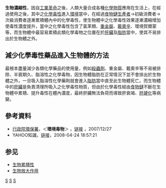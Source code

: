 {{mergeto|生物累積}}
<!--({{Bioaccumulative}})-->
'''生物濃縮性'''，因自[[工業革命|工業革命]]之後，人類大量合成各種[[化學物質|化學物質]]應用在生活上，在經過使用之後，其中之[[化學毒性|化學毒性]]進入[[環境|環境]]當中，在經過[[食物鏈|食物鏈]][[生產者|生產者]]→初級消費者→次級消費者逐漸累積體內中的化學毒性，使生物體中之化學毒性效果逐漸濃縮增加使毒性濃度提升，當中之化學毒性包含了氯苯類、[[重金屬|重金屬]]、[[戴奧辛|戴奧辛]]、環境賀爾蒙等，而生物體中最容易累積此類化學毒物之位置在於[[肝臟|肝臟]]及[[脂肪|脂肪]]當中，使其不易排出於生物體之外。

== 減少化學毒性藥品進入生物體的方法 ==
最根本盡量減少各類化學藥品的使用量，例如[[殺蟲劑|殺蟲劑]]、重金屬、戴奧辛等不易被排除、半衰期久、脂溶性之化學毒物，因生物體脂肪在正常情況下並不會排出於生物體之外，一旦吸入脂溶性化學藥劑就會進入[[脂肪|脂肪]]當中直至此生物體死亡。而生物體中的[[肝臟|肝臟]]是負責清理所吸入之化學毒性物質，但由於化學毒性經由[[食物鏈|食物鏈]]不斷在生物體中累積、提升毒性在體內濃度，最終肝臟無法負荷而導致肝衰竭、[[肝硬化|肝硬化]]等病變。

== 參考資料 ==
* [[行政院環保署|行政院環保署]]，＜'''環境毒物'''＞ ，[https://web.archive.org/web/20110712201909/http://www.epa.gov.tw/ch/aioshow.aspx?busin=324&path=3141&guid=362857d6-424f-46db-9fde-75256594c892&lang=zh-tw 链接] ，2007/12/27
* YAHOO知識，[http://tw.knowledge.yahoo.com/question/question?qid=1608042308297 链接]，2008-04-24 18:57:21

==参见==
* [[生物累積性|生物累積性]]
* [[生物放大作用|生物放大作用]]

[[Category:生物學|S]]
[[Category:毒理學|S]]
[[Category:環境化學|S]]
